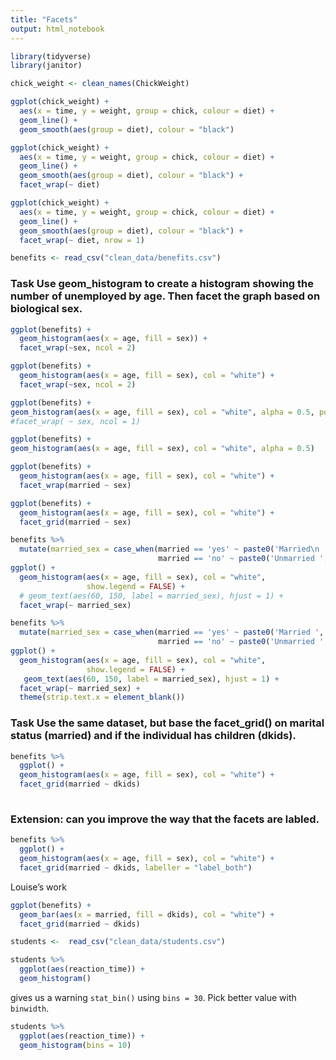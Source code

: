 ```yaml
---
title: "Facets"
output: html_notebook
---
```


```r
library(tidyverse)
library(janitor)

chick_weight <- clean_names(ChickWeight)

ggplot(chick_weight) + 
  aes(x = time, y = weight, group = chick, colour = diet) +
  geom_line() +
  geom_smooth(aes(group = diet), colour = "black")
```


```r
ggplot(chick_weight) + 
  aes(x = time, y = weight, group = chick, colour = diet) +
  geom_line() +
  geom_smooth(aes(group = diet), colour = "black") +
  facet_wrap(~ diet)
```


```r
ggplot(chick_weight) + 
  aes(x = time, y = weight, group = chick, colour = diet) +
  geom_line() +
  geom_smooth(aes(group = diet), colour = "black") +
  facet_wrap(~ diet, nrow = 1)
```

```r
benefits <- read_csv("clean_data/benefits.csv")
```


### Task Use geom_histogram to create a histogram showing the number of unemployed by age. Then facet the graph based on biological sex.
```r
ggplot(benefits) +
  geom_histogram(aes(x = age, fill = sex)) +
  facet_wrap(~sex, ncol = 2)
```


```r
ggplot(benefits) +
  geom_histogram(aes(x = age, fill = sex), col = "white") +
  facet_wrap(~sex, ncol = 2)
```

```r
ggplot(benefits) + 
geom_histogram(aes(x = age, fill = sex), col = "white", alpha = 0.5, position = 'identity') #+ 
#facet_wrap( ~ sex, ncol = 1)
```


```r
ggplot(benefits) + 
geom_histogram(aes(x = age, fill = sex), col = "white", alpha = 0.5)
```


```r
ggplot(benefits) + 
  geom_histogram(aes(x = age, fill = sex), col = "white") + 
  facet_wrap(married ~ sex)

ggplot(benefits) + 
  geom_histogram(aes(x = age, fill = sex), col = "white") + 
  facet_grid(married ~ sex)
```


```r
benefits %>% 
  mutate(married_sex = case_when(married == 'yes' ~ paste0('Married\n ', sex),
                                 married == 'no' ~ paste0('Unmarried ', sex))) %>% 
ggplot() + 
  geom_histogram(aes(x = age, fill = sex), col = "white",
                 show.legend = FALSE) + 
  # geom_text(aes(60, 150, label = married_sex), hjust = 1) +
  facet_wrap(~ married_sex)
```

```r
benefits %>% 
  mutate(married_sex = case_when(married == 'yes' ~ paste0('Married ', sex),
                                 married == 'no' ~ paste0('Unmarried ', sex))) %>% 
ggplot() + 
  geom_histogram(aes(x = age, fill = sex), col = "white",
                 show.legend = FALSE) + 
   geom_text(aes(60, 150, label = married_sex), hjust = 1) +
  facet_wrap(~ married_sex) +
  theme(strip.text.x = element_blank())
```

### Task Use the same dataset, but base the facet_grid() on marital status (married) and if the individual has children (dkids).
```r
benefits %>% 
  ggplot() +
  geom_histogram(aes(x = age, fill = sex), col = "white") +
  facet_grid(married ~ dkids)
  
```

### Extension: can you improve the way that the facets are labled.
```r
benefits %>% 
  ggplot() +
  geom_histogram(aes(x = age, fill = sex), col = "white") +
  facet_grid(married ~ dkids, labeller = "label_both")
```

Louise's work
```r
ggplot(benefits) +
  geom_bar(aes(x = married, fill = dkids), col = "white") +
  facet_grid(married ~ dkids)
```

```r
students <-  read_csv("clean_data/students.csv")
```

```r
students %>% 
  ggplot(aes(reaction_time)) +
  geom_histogram()
```

gives us a warning `stat_bin()` using `bins = 30`. Pick better value with `binwidth`.

```r
students %>% 
  ggplot(aes(reaction_time)) +
  geom_histogram(bins = 10)
```


